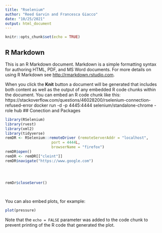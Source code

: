 ```yaml
---
title: "Rselenium"
author: "Reed Garvin and Francesca Giacco"
date: "10/25/2021"
output: html_document
---
```


```r
knitr::opts_chunk$set(echo = TRUE)
```

## R Markdown

This is an R Markdown document. Markdown is a simple formatting syntax for authoring HTML, PDF, and MS Word documents. For more details on using R Markdown see <http://rmarkdown.rstudio.com>.

When you click the **Knit** button a document will be generated that includes both content as well as the output of any embedded R code chunks within the document. You can embed an R code chunk like this:
https://stackoverflow.com/questions/46028200/rselenium-connection-refused-error
docker run -d -p 4445:4444 selenium/standalone-chrome -role hub
## Conection and Packages
```r
library(RSelenium)
library(rvest)
library(xml2)
library(tidyverse)
remDR <- RSelenium::remoteDriver (remoteServerAddr = "localhost",
                     port = 4444L,
                     browserName = "firefox")
remDR$open()
remDR <- remDR[["cleint"]]
remDR$navigate("https://www.google.com")





```


```r

remDr$closeServer()
```


```r
```

##

You can also embed plots, for example:

```r
plot(pressure)
```

Note that the `echo = FALSE` parameter was added to the code chunk to prevent printing of the R code that generated the plot.
